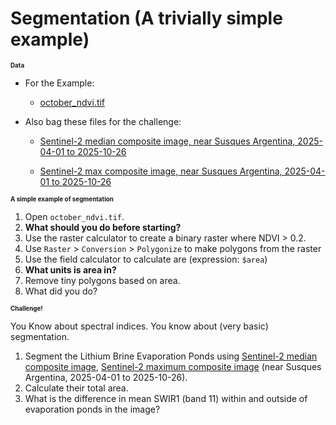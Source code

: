 # Segmentation (A trivially simple example)

## Data {style="font-size:0.7em"}

+ For the Example:
    + [october_ndvi.tif](https://cpslo-my.sharepoint.com/:i:/g/personal/mthuggin_calpoly_edu/EQ2SXXQfw8pFkwC60AW8n10BF630lCzmzbGHEptsLezPnQ?e=XdramV)

+ Also bag these files for the challenge:

    + [Sentinel-2 median composite image, near Susques Argentina, 2025-04-01 to 2025-10-26](https://cpslo-my.sharepoint.com/:i:/g/personal/mthuggin_calpoly_edu/EQkAW31cxJhEpdZAmYTmEccBIM9mwHiynmSJ85_kavB7hQ?e=Fapfce)

    + [Sentinel-2 max composite image, near Susques Argentina, 2025-04-01 to 2025-10-26](https://cpslo-my.sharepoint.com/:i:/g/personal/mthuggin_calpoly_edu/EUHmBt2TQN9Gix6F_NdlecgBtG4fUFYu99TS0ie4s0dU4w?e=BL3Zcx)




## A simple example of segmentation {style="font-size:0.7em"}

1. Open `october_ndvi.tif`.
2. __What should you do before starting? __
3. Use the raster calculator to create a binary raster where  NDVI > 0.2.
4. Use `Raster` > `Conversion` > `Polygonize` to make polygons from the raster
5. Use the field calculator to calculate are (expression: `$area`)
6. __What units is area in?__
6. Remove tiny polygons based on area.
7. What did you do?

## Challenge! {style="font-size:0.7em"}

You Know about spectral indices.  You know about (very basic) segmentation. 

1. Segment the Lithium Brine Evaporation Ponds using [Sentinel-2 median composite image](https://cpslo-my.sharepoint.com/:i:/g/personal/mthuggin_calpoly_edu/EQkAW31cxJhEpdZAmYTmEccBIM9mwHiynmSJ85_kavB7hQ?e=Fapfce), [Sentinel-2 maximum composite image](https://cpslo-my.sharepoint.com/:i:/g/personal/mthuggin_calpoly_edu/EUHmBt2TQN9Gix6F_NdlecgBtG4fUFYu99TS0ie4s0dU4w?e=BL3Zcx) (near Susques Argentina, 2025-04-01 to 2025-10-26).
2. Calculate their total area.
3. What is the difference in mean SWIR1 (band 11) within and outside of evaporation ponds in the image?

